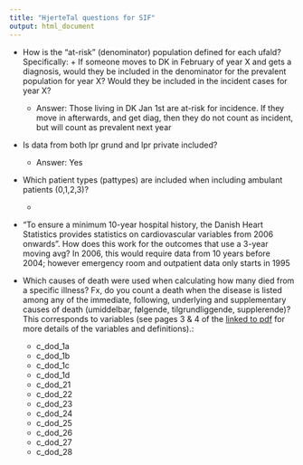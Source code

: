 ```yaml
---
title: "HjerteTal questions for SIF"
output: html_document
---
```


- How is the "at-risk" (denominator) population defined for each ufald?
Specifically: + If someone moves to DK in February of year X and gets a
diagnosis, would they be included in the denominator for the prevalent
population for year X? Would they be included in the incident cases for year X?
  + Answer: Those living in DK Jan 1st are at-risk for incidence. If they move in afterwards, and get diag, then they do not count as incident, but will count as prevalent next year

- Is data from both lpr grund and lpr private included?
  + Answer: Yes

- Which patient types (pattypes) are included when including ambulant patients
(0,1,2,3)?
  + 

- "To ensure a minimum 10-year hospital history, the Danish Heart Statistics
provides statistics on cardiovascular variables from 2006 onwards". How does
this work for the outcomes that use a 3-year moving avg? In 2006, this would
require data from 10 years before 2004; however emergency room and outpatient
data only starts in 1995

- Which causes of death were used when calculating how many died from a specific
illness? Fx, do you count a death when the disease is listed among any of the
immediate, following, underlying and supplementary causes of death (umiddelbar,
følgende, tilgrundliggende, supplerende)? This corresponds to variables (see
pages 3 & 4 of the [linked to
pdf](https://sundhedsdatastyrelsen.dk/-/media/sds/filer/registre-og-services/nationale-sundhedsregistre/doedsaarsager-og-biologisk-materiale/doedaarsagsregisteret/dokumentation-doedsaarsagregisteret-2002-2008.pdf?la=da)
for more details of the variables and definitions).:
  
  + c_dod_1a
  + c_dod_1b 
  + c_dod_1c
  + c_dod_1d
  + c_dod_21
  + c_dod_22
  + c_dod_23
  + c_dod_24
  + c_dod_25
  + c_dod_26
  + c_dod_27
  + c_dod_28